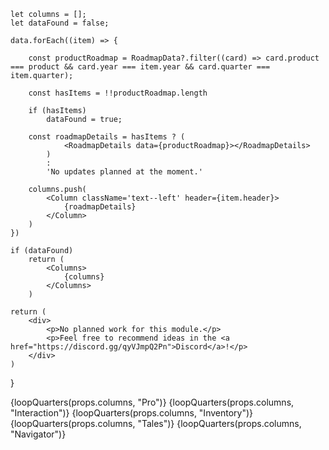 
    let columns = [];
    let dataFound = false;

    data.forEach((item) => {

        const productRoadmap = RoadmapData?.filter((card) => card.product === product && card.year === item.year && card.quarter === item.quarter);

        const hasItems = !!productRoadmap.length

        if (hasItems)
            dataFound = true;

        const roadmapDetails = hasItems ? (
                <RoadmapDetails data={productRoadmap}></RoadmapDetails>
            )
            :
            'No updates planned at the moment.'

        columns.push(
            <Column className='text--left' header={item.header}>
                {roadmapDetails}
            </Column>
        )
    })

    if (dataFound)
        return (
            <Columns>
                {columns}
            </Columns>
        )

    return (
        <div>
            <p>No planned work for this module.</p>
            <p>Feel free to recommend ideas in the <a href="https://discord.gg/qyVJmpQ2Pn">Discord</a>!</p>
        </div>
    )
}

<Tabs>
    <TabItem value="pro" label="Pro" default>
        {loopQuarters(props.columns, "Pro")}
    </TabItem>
    <TabItem value="interaction" label="Interaction">
        {loopQuarters(props.columns, "Interaction")}
    </TabItem>
    <TabItem value="inventory" label="Inventory">
        {loopQuarters(props.columns, "Inventory")}
    </TabItem>
    <TabItem value="tales" label="Tales">
        {loopQuarters(props.columns, "Tales")}
    </TabItem>
    <TabItem value="navigator" label="Navigator">
        {loopQuarters(props.columns, "Navigator")}
    </TabItem>
</Tabs>